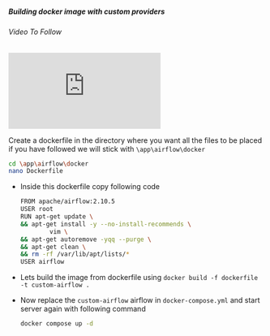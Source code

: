 
##### Building docker image with custom providers

###### Video To Follow
<div class="video-container">
  <iframe
    src="https://www.youtube.com/embed/mgVB1qKuMLY?si=smYEUJOiKjz4seoA"
    title="YouTube video player"
    frameborder="0"
    allow="accelerometer; autoplay; clipboard-write; encrypted-media; gyroscope; picture-in-picture; web-share"
    referrerpolicy="strict-origin-when-cross-origin"
    allowfullscreen
  ></iframe>
</div>



Create a dockerfile in the directory where you want all the files to be placed if you have followed we will stick with `\app\airflow\docker`

```bash
cd \app\airflow\docker
nano Dockerfile
```

* Inside this dockerfile copy following code 

    ```bash
    FROM apache/airflow:2.10.5
    USER root
    RUN apt-get update \
    && apt-get install -y --no-install-recommends \
            vim \
    && apt-get autoremove -yqq --purge \
    && apt-get clean \
    && rm -rf /var/lib/apt/lists/*
    USER airflow


    ```

* Lets build the image from dockerfile using `docker build -f dockerfile -t custom-airflow .`

* Now replace the `custom-airflow` airflow in `docker-compose.yml` and start server again with following command

    ```bash
    docker compose up -d
    ```